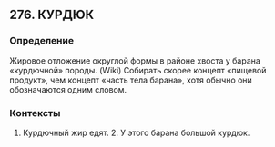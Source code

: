 ## 276. КУРДЮК
### Определение
Жировое отложение округлой формы в районе хвоста у барана «курдючной» породы. (Wiki) Собирать скорее концепт «пищевой продукт», чем концепт «часть тела барана», хотя обычно они обозначаются одним словом.

### Контексты
1. Курдючный жир едят. 2. У этого барана большой курдюк.

